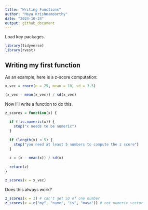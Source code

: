 ```yaml
---
title: "Writing Functions"
author: "Maya Krishnamoorthy"
date: "2024-10-24"
output: github_document
---
```


Load key packages.

```r
library(tidyverse)
library(rvest)
```

## Writing my first function

As an example, here is a z-score computation:

```r
x_vec = rnorm(n = 25, mean = 10, sd = 3.5)

(x_vec - mean(x_vec)) / sd(x_vec)
```

Now I'll write a function to do this.

```r
z_scores = function(x) {
  
  if (!is.numeric(x)) {
    stop("x needs to be numeric")
  }
  
  if (length(x) < 5) {
    stop("you need at least 5 numbers to compute the z score")
  }
  
  z = (x - mean(x)) / sd(x)
  
  return(z)
}

z_scores(x = x_vec)
```

Does this always work?

```r
z_scores(x = 3) # can't get SD of one number
z_scores(x = c("my", "name", "is", "maya")) # not numeric vector

```





